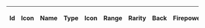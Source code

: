 {|class="wikitable typography-xl-optout sortable" style="text-align:center"
!Id!!Icon!!Name!!Type!!Icon!!Range!!Rarity!!Back!!Firepower!!Bombing!!AA!!Accuracy!!LoS!!Image
{{Calc|format=table|@enemyEquipment|#|!@|?id|?icon|?link|?_type|?_icon|?range|?rarity|?back|?_firepower|?_bombing|?_aa|?_shelling_accuracy|?_los|?item}}
|}